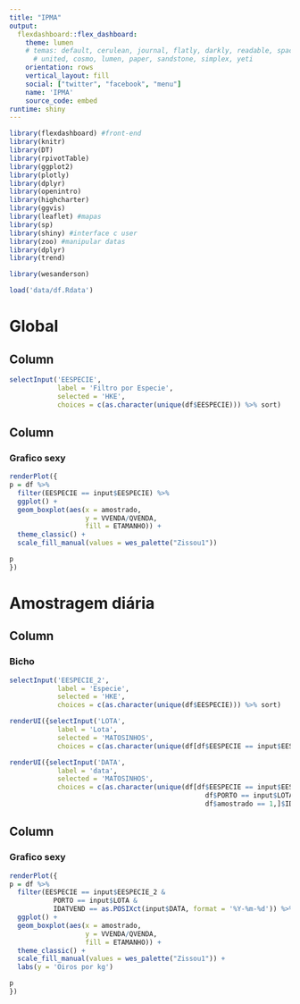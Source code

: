 ```yaml
---
title: "IPMA"
output: 
  flexdashboard::flex_dashboard:
    theme: lumen
    # temas: default, cerulean, journal, flatly, darkly, readable, spacelab, 
      # united, cosmo, lumen, paper, sandstone, simplex, yeti
    orientation: rows
    vertical_layout: fill
    social: ["twitter", "facebook", "menu"]
    name: 'IPMA'
    source_code: embed
runtime: shiny
---
```


```r
library(flexdashboard) #front-end
library(knitr)
library(DT)
library(rpivotTable)
library(ggplot2)
library(plotly)
library(dplyr)
library(openintro)
library(highcharter)
library(ggvis)
library(leaflet) #mapas
library(sp)
library(shiny) #interface c user
library(zoo) #manipular datas
library(dplyr)
library(trend)

library(wesanderson)
```

```r
load('data/df.Rdata')
```

Global {data-icon="fa-home"}
================================

Column {.sidebar}
-----------------------------------------------------------------------

```r
selectInput('EESPECIE',
            label = 'Filtro por Especie',
            selected = 'HKE',
            choices = c(as.character(unique(df$EESPECIE))) %>% sort)
```

Column {data-width=650}
--------------------------------

### Grafico sexy

```r
renderPlot({
p = df %>%
  filter(EESPECIE == input$EESPECIE) %>% 
  ggplot() + 
  geom_boxplot(aes(x = amostrado,
                   y = VVENDA/QVENDA,
                   fill = ETAMANHO)) + 
  theme_classic() + 
  scale_fill_manual(values = wes_palette("Zissou1"))

p
})
```




Amostragem diária {data-icon="fa-home"}
================================

Column {.sidebar}
-------------------------------------

### Bicho

```r
selectInput('EESPECIE_2',
            label = 'Especie',
            selected = 'HKE',
            choices = c(as.character(unique(df$EESPECIE))) %>% sort)

renderUI({selectInput('LOTA',
            label = 'Lota',
            selected = 'MATOSINHOS',
            choices = c(as.character(unique(df[df$EESPECIE == input$EESPECIE_2,]$PORTO))) %>% sort)})

renderUI({selectInput('DATA',
            label = 'data',
            selected = 'MATOSINHOS',
            choices = c(as.character(unique(df[df$EESPECIE == input$EESPECIE_2 &
                                                 df$PORTO == input$LOTA & 
                                                 df$amostrado == 1,]$IDATVEND))) %>% sort)})


```

Column {data-width=650}
-------------------------------------

### Grafico sexy

```r
renderPlot({
p = df %>%
  filter(EESPECIE == input$EESPECIE_2 &
           PORTO == input$LOTA &
           IDATVEND == as.POSIXct(input$DATA, format = '%Y-%m-%d')) %>% 
  ggplot() + 
  geom_boxplot(aes(x = amostrado,
                   y = VVENDA/QVENDA,
                   fill = ETAMANHO)) + 
  theme_classic() + 
  scale_fill_manual(values = wes_palette("Zissou1")) + 
  labs(y = 'Oiros por kg')

p
})
```












